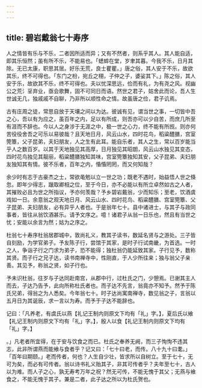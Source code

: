 ```yaml
---
---
---
```

title: 碧岩戴翁七十寿序
---



人之情皆有乐与不乐，二者因所适而异；又有不然者，则系乎其人。其人能自适，即其乐恒然；虽有所不乐，不能易也。「蟋蟀在堂，岁聿其暮。今我不乐，日月其除。无已太康，职思其居。好乐无荒，良士瞿瞿。」唐之俗，其人安于不乐，故欲其乐，终不可得也。「东门之枌，宛丘之栩，子仲之子，婆娑其下。」陈之俗，其人安于乐，故欲其不乐，终不可得也。夫以忧深思远，俭而有礼，为有尧之风。视幽公之荒氵㸒弃业，亟会歌舞，固不可同日而语。然世之君子，姑舍此而论，吾人生世诚无几，独戚戚不自聊，乃非所以顺性命之情。故虽唐之俭，君子讥焉。

古有庄周之徒，常思自放于天壤之间以为达。彼诚有见，谓当世之事，一切皆中吾之心，吾以有为应之，虽百年之内，足以有所成，则吾亦可以少自苦，而庶几所至有涯而不辞也。今以人之身涉于无涯之中，极一世之心力，终不能有所觊。则亦何苦役役舍吾之可乐以易彼哉？且天地日月，风云山水，四时花鸟，稻粱醴膳，宫室筦簟，父子昆弟，夫妇朋友，人之生有此耳。能自乐者，其人之生，常以百岁能当乎人之数百岁。以其于天地独见其高厚，日月独见其昭朗，风云山水独见其变态，四时花鸟独见其靓丽，稻粱醴膳独知其味，宫室筦簟独知其安，父子昆弟、夫妇朋友独知其有情。彼不乐者，百年之内，惛惛罔罔，而又何知哉？

余少时有志于古豪杰之士，常欲黾勉以立一世之功；既老不遇时，始益悟人世之倏忽。即年少得志，躐取卿相之位，至于今日，亦不必能以有所立卓然如古之人者，其摧败必且为世之所指议，予亦何羡哉？予乡碧岩戴翁，少而知乐；至老，饮酒虞戏如一日。余意翁之观天地日月、风云山水、四时花鸟、稻粱醴膳、宫室筦簟、父子昆弟、夫妇朋友，必有异乎人者也。于是翁年七十。县中诸进士，与其子与政同事者，皆往从翁饮酒甚乐。请予文序之。噫！诸君子从翁一日乐也，然且有当世之忧；安能以余言为然；姑为之序之。

杜翁七十寿序杜翁居郡城中，敦尚礼义，教其子读书，数延名贤与之游处。三子皆自刻励，为学官弟子。予友陈子行，尝馆于其家，是时子行试南畿，为首选。一时之人，争诣子行之门求为弟子，恐不能得；独杜翁仍能延致其家。子行见予，数称其贤。而子行之兄子达，读书南禅寺中，性刚直，于人少所往来；独与翁父子亲善。其见予，称翁之贤，如子行也。

予未识杜翁，往岁与子达同赴南宫，从郡中行，过杜氏之门，少憩焉。已谢其主人而去，子达乃告予，此向所称杜氏者也。而子达不先言，翁竟亦不知予。然予于陈氏兄弟，得翁之为人悉矣。今年翁七十。时子达尚寓南禅寺，数见翁之子，言翁以五月日为其诞辰，求一言以为寿。而予于子达不能辞也。

记曰：「凡养老，有虞氏以燕【礼记王制内则原文下均有「礼」字。】，夏后氏以飨【礼记王制内则原文下均有「礼」字。】，殷人以食【礼记王制内则原文下均有「礼」字。】

。」凡老者所宜得，在于安与饮食之而已。杜氏之奉养无阙，而三子恂恂不违其志，此非所谓燕而能飨与食者乎？记又曰：「七十曰老，而传。八十九十曰耄。」「百年曰期颐。」老而传者，何也？人生自少壮，皆求所以自树立。至于七十，无可为矣，而必有可传者。翁以诗书礼义贻其子，非其可传者乎？夫年至七十，古人以为难。而人子之心，孰无寿考万年之祝？然无可传，不能无愧于其父；无燕与飨食之，不能无愧于其子。兼是二者，此子达之所以为杜氏贺也。